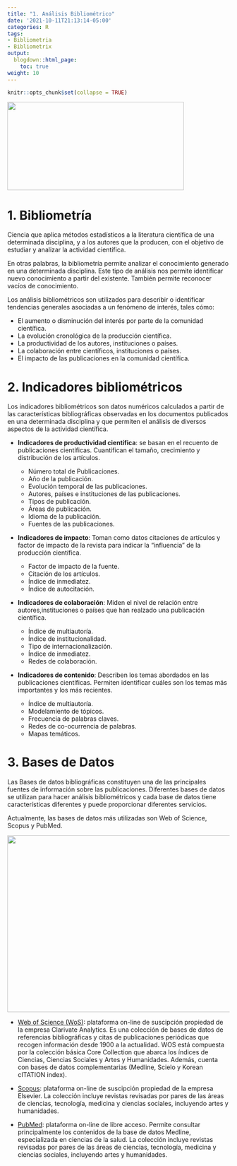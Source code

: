 ```yaml
---
title: "1. Análisis Bibliométrico"
date: '2021-10-11T21:13:14-05:00'
categories: R
tags:
- Bibliometria
- Bibliometrix
output:
  blogdown::html_page:
    toc: true
weight: 10
---
```

```r
knitr::opts_chunk$set(collapse = TRUE)
```

![](/courses/rvest/01_Instalar_files/bibliometrics.png){width=400px height=200px}

# 1. Bibliometría
Ciencia que aplica métodos estadísticos a la literatura científica de una determinada disciplina, y a los autores que la producen, con el objetivo de estudiar y analizar la actividad científica. 

En otras palabras, la bibliometría permite analizar el conocimiento generado en una determinada disciplina. Este tipo de análisis nos permite identificar nuevo conocimiento a partir del existente. También permite reconocer vacíos de conocimiento.

Los análisis bibliométricos son utilizados para describir o identificar tendencias generales asociadas a un fenómeno de interés, tales cómo:

* El aumento o disminución del interés por parte de la comunidad científica.
* La evolución cronológica de la producción científica.
* La productividad de los autores, instituciones o países.
* La colaboración entre científicos, instituciones o países.
* El impacto de las publicaciones en la comunidad científica.


# 2. Indicadores bibliométricos
Los indicadores bibliométricos son datos numéricos calculados a partir de las características bibliográficas observadas en los documentos publicados en una determinada disciplina y que permiten el análisis de diversos aspectos de la actividad científica.


* **Indicadores de productividad científica**: se basan en el recuento de publicaciones científicas. Cuantifican el tamaño, crecimiento y distribución de los artículos.

  - Número total de Publicaciones.
  - Año de la publicación.
  - Evolución temporal de las publicaciones.
  - Autores, países e instituciones de las publicaciones.
  - Tipos de publicación.
  - Áreas de publicación.
  - Idioma de la publicación.
  - Fuentes de las publicaciones.
  

* **Indicadores de impacto**: Toman como datos citaciones de artículos y factor de impacto de la revista para indicar la "influencia" de la producción científica.


  - Factor de impacto de la fuente.
  - Citación de los artículos.
  - Índice de inmediatez.
  - Índice de autocitación.


* **Indicadores de colaboración**: Miden el nivel de relación entre autores,instituciones o países que han realzado una publicación científica.


  - Índice de multiautoría.
  - Índice de institucionalidad.
  - Tipo de internacionalización.
  - Índice de inmediatez.
  - Redes de colaboración.

* **Indicadores de contenido**: Describen los temas abordados en las publicaciones científicas. Permiten identificar cuáles son los temas más importantes y los más recientes.


  - Índice de multiautoría.
  - Modelamiento de tópicos.
  - Frecuencia de palabras claves. 
  - Redes de co-ocurrencia de palabras.
  - Mapas temáticos.


# 3. Bases de Datos
Las Bases de datos bibliográficas constituyen una de las principales fuentes de información sobre las publicaciones. Diferentes bases de datos se utilizan para hacer análisis bibliométricos y cada base de datos tiene características diferentes y puede proporcionar diferentes servicios.

Actualmente, las bases de datos más utilizadas son Web of Science, Scopus y PubMed.

![](/courses/rvest/01_Instalar_files/logos.png){width=800px height=400px}

  
* [Web of Science (WoS)](https://www.webofscience.com/wos/woscc/basic-search): plataforma on-line de suscipción propiedad de la empresa Clarivate Analytics. Es una colección de bases de datos de referencias bibliográficas y citas de publicaciones periódicas que recogen información desde 1900 a la actualidad. WOS está compuesta por la colección básica Core Collection que abarca los índices de Ciencias, Ciencias Sociales y Artes y Humanidades. Además, cuenta con bases de datos complementarias (Medline, Scielo y Korean cITATION index).


* [Scopus](https://www.scopus.com): plataforma on-line de suscipción propiedad de la empresa Elsevier. La colección incluye revistas revisadas por pares de las áreas de ciencias, tecnología, medicina y ciencias sociales, incluyendo artes y humanidades.


* [PubMed](https://pubmed.ncbi.nlm.nih.gov/): plataforma on-line de libre acceso. Permite consultar principalmente los contenidos de la base de datos Medline, especializada en ciencias de la salud. La colección incluye revistas revisadas por pares de las áreas de ciencias, tecnología, medicina y ciencias sociales, incluyendo artes y humanidades.
